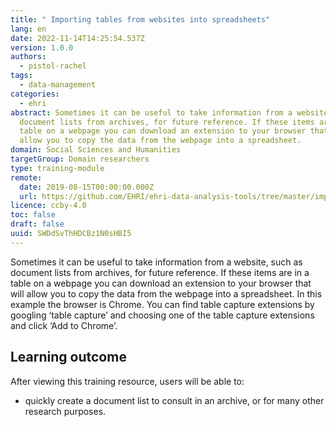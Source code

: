 ```yaml
---
title: " Importing tables from websites into spreadsheets"
lang: en
date: 2022-11-14T14:25:54.537Z
version: 1.0.0
authors:
  - pistol-rachel
tags:
  - data-management
categories:
  - ehri
abstract: Sometimes it can be useful to take information from a website, such as
  document lists from archives, for future reference. If these items are in a
  table on a webpage you can download an extension to your browser that will
  allow you to copy the data from the webpage into a spreadsheet.
domain: Social Sciences and Humanities
targetGroup: Domain researchers
type: training-module
remote:
  date: 2019-08-15T00:00:00.000Z
  url: https://github.com/EHRI/ehri-data-analysis-tools/tree/master/importing-web-tables
licence: ccby-4.0
toc: false
draft: false
uuid: SWDdSvThHDCBz1N0sHBI5
---
```

Sometimes it can be useful to take information from a website, such as document lists from archives, for future reference. If these items are in a table on a webpage you can download an extension to your browser that will allow you to copy the data from the webpage into a spreadsheet. In this example the browser is Chrome. You can find table capture extensions by googling ‘table capture’ and choosing one of the table capture extensions and click ‘Add to Chrome’.

## L﻿earning outcome

A﻿fter viewing this training resource, users will be able to:

- quickly create a document list to consult in an archive, or for many other research purposes.

<ExternalResource title="Interested in learning more?" subtitle="Check out Importing tables from websites into spreadsheets" url="https://github.com/EHRI/ehri-data-analysis-tools/tree/master/importing-web-tables" />
